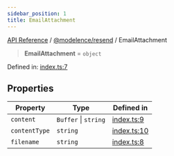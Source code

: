 ```yaml
---
sidebar_position: 1
title: EmailAttachment
---
```


[API Reference](/api-reference/@modelence/resend/type-aliases/../../../index) / [@modelence/resend](/api-reference/@modelence/resend/type-aliases/../index) / EmailAttachment

> **EmailAttachment** = `object`

Defined in: [index.ts:7](https://github.com/modelence/modelence/blob/058768fe0d4b5ec6a83211d4f894db3f17565b0b/packages/resend/src/index.ts#L7)

## Properties

| Property | Type | Defined in |
| ------ | ------ | ------ |
| <a id="content"></a> `content` | `Buffer` \| `string` | [index.ts:9](https://github.com/modelence/modelence/blob/058768fe0d4b5ec6a83211d4f894db3f17565b0b/packages/resend/src/index.ts#L9) |
| <a id="contenttype"></a> `contentType` | `string` | [index.ts:10](https://github.com/modelence/modelence/blob/058768fe0d4b5ec6a83211d4f894db3f17565b0b/packages/resend/src/index.ts#L10) |
| <a id="filename"></a> `filename` | `string` | [index.ts:8](https://github.com/modelence/modelence/blob/058768fe0d4b5ec6a83211d4f894db3f17565b0b/packages/resend/src/index.ts#L8) |
